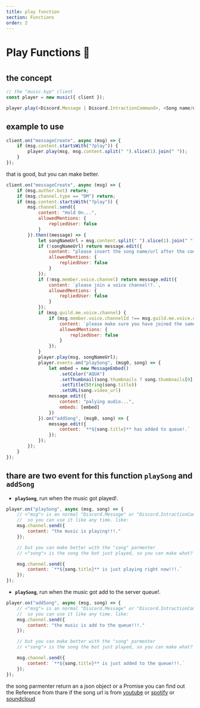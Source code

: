 ---
title: play function
section: Functions
order: 2
---
#
#
#
# Play Functions 🧪
#
#
#
## the concept

```js live noInline
// the "music.kyp" client
const player = new music({ client });

player.play(<Discord.Message | Discord.IntractionCommand>, <Song name/url: string>)

```

## example to use

```js live noInline
client.on("messageCreate", async (msg) => {
    if (msg.content.startsWith("?play")) {
        player.play(msg, msg.content.split(" ").slice(1).join(" "));
    }
});
```

that is good, but you can make better.

```js live noInline
client.on("messageCreate", async (msg) => {
    if (msg.author.bot) return;
    if (msg.channel.type == "DM") return;
    if (msg.content.startsWith("?play")) {
        msg.channel.send({
            content: "Hold On...",
            allowedMentions: {
                repliedUser: false
            }
        }).then((message) => {
            let songNameUrl = msg.content.split(" ").slice(1).join(" ");
            if (!songNameUrl) return message.edit({
                content: "please insert the song name/url after the command!?.",
                allowedMentions: {
                    repliedUser: false
                }
            });
            if (!msg.member.voice.channel) return message.edit({
                content: `please join a voice channel!?.`,
                allowedMentions: {
                    repliedUser: false
                }
            });
            if (msg.guild.me.voice.channel) {
                if (msg.member.voice.channelId !== msg.guild.me.voice.channelId) return message.edit({
                    content: `please make sure you have joined the same channel iam in: <#${msg.guild.me.voice.channelId}>!?.`,
                    allowedMentions: {
                        repliedUser: false
                    }
                });
            }
            player.play(msg, songNameUrl);
            player.events.on("playSong", (msg0, song) => {
                let embed = new MessageEmbed()
                    .setColor("AQUA")
                    .setThumbnail(song.thumbnails ? song.thumbnails[0].url : message.guild.iconURL({ dynamic: true }))
                    .setTitle(String(song.title))
                    .setURL(song.video_url)
                message.edit({
                    content: "palying audio...",
                    embeds: [embed]
                })
            }).on("addSong", (msg0, song) => {
                message.edit({
                    content: `**${song.title}** has added to queue!.`
                });
            });
        });
    }
});
```

## thare are two event for this function **`playSong`** and **`addSong`**


- **`playSong`**, run when the music got played!.

```js live noInline
player.on("playSong", async (msg, song) => {
    // <"msg"> is an normal "Discord.Message" or "Discord.IntractionCommand",
    //  so you can use it like any time. like:
    msg.channel.send({
        content: "the music is playing!!!."
    });

    // but you can make better with the "song" parmenter
    // <"song"> is the song the bot just played, so you can make what?

    msg.channel.send({
        content: `**${song.title}** is just playing right now!!!.`
    });
});
```


- **`playSong`**, run when the music got add to the server queue!.

```js live noInline
player.on("addSong", async (msg, song) => {
    // <"msg"> is an normal "Discord.Message" or "Discord.IntractionCommand",
    //  so you can use it like any time. like:
    msg.channel.send({
        content: "the music is add to the queue!!!."
    });

    // but you can make better with the "song" parmenter
    // <"song"> is the song the bot just played, so you can make what?

    msg.channel.send({
        content: `**${song.title}** is just added to the queue!!!.`
    });
});
```

the song parmenter return an a json object or a Promise
you can find out the Reference from thare if the song url is from
[youtube](https://music-kyp.ml/docs/youtube/) or [spotify](https://music-kyp.ml/docs/spotify/) or [soundcloud](https://music-kyp.ml/docs/soundcloud/)